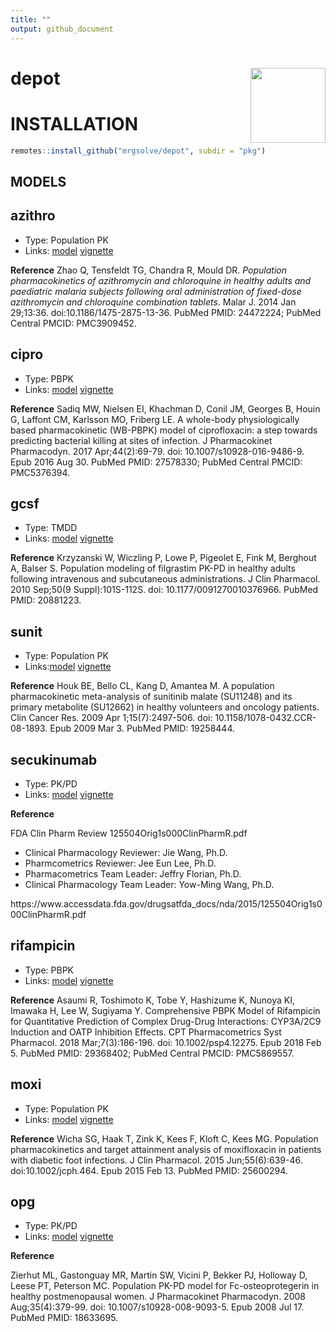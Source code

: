 ```yaml
---
title: ""
output: github_document
---
```

# depot <img src = "vignette/img/mrgsolve_hex.png" align="right" width="120px"></img>

# INSTALLATION
```r
remotes::install_github("mrgsolve/depot", subdir = "pkg")
```

## MODELS

## azithro 

- Type: Population PK
- Links: [model](pkg/inst/models/azithro.cpp) [vignette](vignette/azithro.md)

__Reference__
Zhao Q, Tensfeldt TG, Chandra R, Mould DR. _Population 
pharmacokinetics of azithromycin and chloroquine in healthy adults and paediatric
malaria subjects following oral administration of fixed-dose azithromycin and 
chloroquine combination tablets_. Malar J. 2014 Jan 29;13:36. 
doi:10.1186/1475-2875-13-36. PubMed PMID: 24472224; PubMed Central 
PMCID: PMC3909452.


## cipro 
- Type: PBPK
- Links: [model](pkg/inst/models/cipro.cpp) [vignette](vignette/cipro.md)

__Reference__
Sadiq MW, Nielsen EI, Khachman D, Conil JM, Georges B, Houin G, Laffont CM,
Karlsson MO, Friberg LE. A whole-body physiologically based pharmacokinetic
(WB-PBPK) model of ciprofloxacin: a step towards predicting bacterial killing at 
sites of infection. J Pharmacokinet Pharmacodyn. 2017 Apr;44(2):69-79. doi:
10.1007/s10928-016-9486-9. Epub 2016 Aug 30. PubMed PMID: 27578330; PubMed
Central PMCID: PMC5376394.

## gcsf

- Type: TMDD
- Links: [model](pkg/inst/models/gcsf.cpp) [vignette](vignette/gcsf.md)

__Reference__
Krzyzanski W, Wiczling P, Lowe P, Pigeolet E, Fink M, Berghout A, Balser S.
Population modeling of filgrastim PK-PD in healthy adults following intravenous
and subcutaneous administrations. J Clin Pharmacol. 
2010 Sep;50(9 Suppl):101S-112S. doi: 10.1177/0091270010376966. 
PubMed PMID: 20881223.

## sunit

- Type: Population PK
- Links:[model](pkg/inst/models/sunit.cpp) [vignette](vignette/sunit.md)

__Reference__
Houk BE, Bello CL, Kang D, Amantea M. A population pharmacokinetic
meta-analysis of sunitinib malate (SU11248) and its primary metabolite
(SU12662) in healthy volunteers and oncology patients. Clin Cancer Res. 
2009 Apr 1;15(7):2497-506. doi: 10.1158/1078-0432.CCR-08-1893. Epub 2009 
Mar 3. PubMed PMID: 19258444.

## secukinumab

- Type: PK/PD
- Links: [model](pkg/inst/models/secukinumab.cpp) [vignette](vignette/secukinumab.md)

__Reference__

FDA Clin Pharm Review 125504Orig1s000ClinPharmR.pdf

  - Clinical Pharmacology Reviewer: Jie Wang, Ph.D.
  - Pharmcometrics Reviewer: Jee Eun Lee, Ph.D.
  - Pharmacometrics Team Leader: Jeffry Florian, Ph.D.
  - Clinical Pharmacology Team Leader: Yow-Ming Wang, Ph.D.
  
https://www.accessdata.fda.gov/drugsatfda_docs/nda/2015/125504Orig1s000ClinPharmR.pdf

## rifampicin

- Type: PBPK
- Links: [model](pkg/inst/models/rifampicin.cpp) [vignette](vignette/rifampicin.md)

__Reference__
Asaumi R, Toshimoto K, Tobe Y, Hashizume K, Nunoya KI, Imawaka H, Lee W,
Sugiyama Y. Comprehensive PBPK Model of Rifampicin for Quantitative Prediction of
Complex Drug-Drug Interactions: CYP3A/2C9 Induction and OATP Inhibition Effects. 
CPT Pharmacometrics Syst Pharmacol. 2018 Mar;7(3):186-196. doi:
10.1002/psp4.12275. Epub 2018 Feb 5. PubMed PMID: 29368402; PubMed Central PMCID:
PMC5869557.

## moxi

- Type: Population PK
- Links: [model](pkg/inst/models/moxi.cpp) [vignette](vignette/moxi.md)


__Reference__
Wicha SG, Haak T, Zink K, Kees F, Kloft C, Kees MG. Population
pharmacokinetics and target attainment analysis of moxifloxacin in patients with 
diabetic foot infections. J Clin Pharmacol. 2015 Jun;55(6):639-46.
doi:10.1002/jcph.464. Epub 2015 Feb 13. PubMed PMID: 25600294.


## opg

- Type: PK/PD
- Links: [model](pkg/inst/models/opg.cpp) [vignette](vignette/opg.md)

__Reference__

Zierhut ML, Gastonguay MR, Martin SW, Vicini P, Bekker PJ, Holloway D, Leese
PT, Peterson MC. Population PK-PD model for Fc-osteoprotegerin in healthy
postmenopausal women. J Pharmacokinet Pharmacodyn. 2008 Aug;35(4):379-99. 
doi: 10.1007/s10928-008-9093-5. Epub 2008 Jul 17. PubMed PMID: 18633695.

